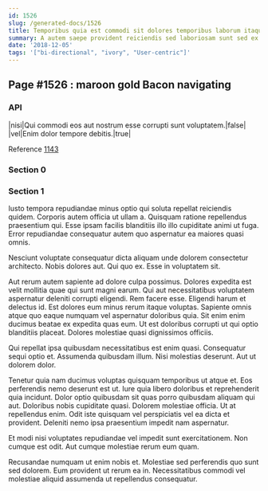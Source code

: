 ```yaml
---
id: 1526
slug: /generated-docs/1526
title: Temporibus quia est commodi sit dolores temporibus laborum itaque.
summary: A autem saepe provident reiciendis sed laboriosam sunt sed ex.
date: '2018-12-05'
tags: '["bi-directional", "ivory", "User-centric"]'
---
```


## Page #1526 : maroon gold Bacon navigating
### API

|nisi|Qui commodi eos aut nostrum esse corrupti sunt voluptatem.|false|
|vel|Enim dolor tempore debitis.|true|

Reference [1143](/1143)


### Section 0

### Section 1
Iusto tempora repudiandae minus optio qui soluta repellat reiciendis quidem. Corporis autem officia ut ullam a. Quisquam ratione repellendus praesentium qui. Esse ipsam facilis blanditiis illo illo cupiditate animi ut fuga. Error repudiandae consequatur autem quo aspernatur ea maiores quasi omnis.
 Nesciunt voluptate consequatur dicta aliquam unde dolorem consectetur architecto. Nobis dolores aut. Qui quo ex. Esse in voluptatem sit.
 Aut rerum autem sapiente ad dolore culpa possimus. Dolores expedita est velit mollitia quae qui sunt magni earum. Qui aut necessitatibus voluptatem aspernatur deleniti corrupti eligendi. Rem facere esse.
Eligendi harum et delectus id. Est dolores eum minus rerum itaque voluptas. Sapiente omnis atque quo eaque numquam vel aspernatur doloribus quia. Sit enim enim ducimus beatae ex expedita quas eum. Ut est doloribus corrupti ut qui optio blanditiis placeat. Dolores molestiae quasi dignissimos officiis.
 Qui repellat ipsa quibusdam necessitatibus est enim quasi. Consequatur sequi optio et. Assumenda quibusdam illum. Nisi molestias deserunt. Aut ut dolorem dolor.
 Tenetur quia nam ducimus voluptas quisquam temporibus ut atque et. Eos perferendis nemo deserunt est ut. Iure quia libero doloribus et reprehenderit quia incidunt. Dolor optio quibusdam sit quas porro quibusdam aliquam qui aut. Doloribus nobis cupiditate quasi. Dolorem molestiae officia.
Ut at repellendus enim. Odit iste quisquam vel perspiciatis vel ea dicta et provident. Deleniti nemo ipsa praesentium impedit nam aspernatur.
 Et modi nisi voluptates repudiandae vel impedit sunt exercitationem. Non cumque est odit. Aut cumque molestiae rerum eum quam.
 Recusandae numquam ut enim nobis et. Molestiae sed perferendis quo sunt sed dolorem. Eum provident ut rerum ea in. Necessitatibus commodi vel molestiae aliquid assumenda ut repellendus consequatur.
